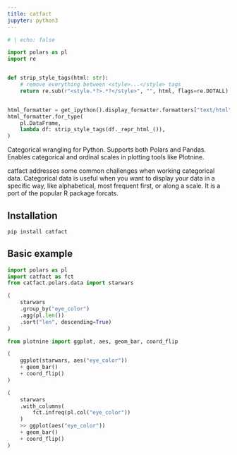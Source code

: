 ```yaml
---
title: catfact
jupyter: python3
---
```


```python
# | echo: false

import polars as pl
import re


def strip_style_tags(html: str):
    # remove everything between <style>...</style> tags
    return re.sub(r"<style.*?>.*?</style>", "", html, flags=re.DOTALL)


html_formatter = get_ipython().display_formatter.formatters["text/html"]
html_formatter.for_type(
    pl.DataFrame,
    lambda df: strip_style_tags(df._repr_html_()),
)

```

Categorical wrangling for Python. Supports both Polars and Pandas. Enables categorical and ordinal scales in plotting tools like Plotnine.

catfact addresses some common challenges when working categorical data. Categorical data is useful when you want to display your data in a specific way, like alphabetical, most frequent first, or along a scale. It is a port of the popular R package forcats.

## Installation

```bash
pip install catfact
```

## Basic example

```python
import polars as pl
import catfact as fct
from catfact.polars.data import starwars

(
    starwars
    .group_by("eye_color")
    .agg(pl.len())
    .sort("len", descending=True)
)
```

```python
from plotnine import ggplot, aes, geom_bar, coord_flip

(
    ggplot(starwars, aes("eye_color"))
    + geom_bar()
    + coord_flip()
)
```

```python
(
    starwars
    .with_columns(
        fct.infreq(pl.col("eye_color"))
    )
    >> ggplot(aes("eye_color"))
    + geom_bar()
    + coord_flip()
)
```
